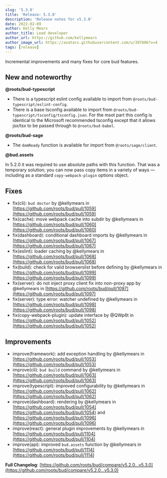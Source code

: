 ```yaml
---
slug: '5.3.0'
title: 'Release: 5.3.0'
description: 'Release notes for v5.3.0'
date: 2022-02-09
author: Kelly Mears
author_title: Lead developer
author_url: https://github.com/kellymears
author_image_url: https://avatars.githubusercontent.com/u/397606?v=4
tags: [release]
---
```


Incremental improvements and many fixes for core bud features.

<!--truncate-->

## New and noteworthy

**@roots/bud-typescript**

- There is a typescript eslint config available to import from `@roots/bud-typescript/eslint-config`.
- There is a base tsconfig available to import from `@roots/bud-typescript/tsconfig/tsconfig.json`. For the msot part this config is identical to the Microsoft recommended tsconfig except that it allows jsx/tsx to be passed through to `@roots/bud-babel`.

**@roots/bud-sage**

- The `domReady` function is available for import from `@roots/sage/client`.

**@bud.assets**

In 5.2.0 it was required to use absolute paths with this function. That was a temporary solution; you can now pass copy items in a variety of ways — including as a standard `copy-webpack-plugin` options object.

## Fixes

- fix(cli): `bud doctor` by @kellymears in [https://github.com/roots/bud/pull/1059](https://github.com/roots/bud/pull/1059)
- fix(cache): move webpack cache into subdir by @kellymears in [https://github.com/roots/bud/pull/1060](https://github.com/roots/bud/pull/1060)
- fix(dashboard): conditional dashboard imports by @kellymears in [https://github.com/roots/bud/pull/1067](https://github.com/roots/bud/pull/1067)
- fix(eslint): loader caching by @kellymears in [https://github.com/roots/bud/pull/1068](https://github.com/roots/bud/pull/1068)
- fix(build): check for valid browserslist before defining by @kellymears in [https://github.com/roots/bud/pull/1099](https://github.com/roots/bud/pull/1099)
- fix(server): do not inject proxy client fix into non-proxy app by @kellymears in [https://github.com/roots/bud/pull/1097](https://github.com/roots/bud/pull/1097)
- fix(server): type error: watcher undefined by @kellymears in [https://github.com/roots/bud/pull/1098](https://github.com/roots/bud/pull/1098)
- fix(copy-webpack-plugin): update interface by @QWp6t in [https://github.com/roots/bud/pull/1052](https://github.com/roots/bud/pull/1052)

## Improvements

- improve(framework): add exception handling by @kellymears in [https://github.com/roots/bud/pull/1053](https://github.com/roots/bud/pull/1053)
- improve(cli): `bud build` command by @kellymears in [https://github.com/roots/bud/pull/1063](https://github.com/roots/bud/pull/1063)
- improve(typescript): improved configurability by @kellymears in [https://github.com/roots/bud/pull/1062](https://github.com/roots/bud/pull/1062)
- improve(dashboard): rendering by @kellymears in [https://github.com/roots/bud/pull/1054](https://github.com/roots/bud/pull/1054) and [https://github.com/roots/bud/pull/1096](https://github.com/roots/bud/pull/1096)
- improve(react): general plugin improvements by @kellymears in [https://github.com/roots/bud/pull/1104](https://github.com/roots/bud/pull/1104)
- improve(api): improved `bud.assets` function by @kellymears in [https://github.com/roots/bud/pull/1114](https://github.com/roots/bud/pull/1114)

**Full Changelog**: [https://github.com/roots/bud/compare/v5.2.0...v5.3.0](https://github.com/roots/bud/compare/v5.2.0...v5.3.0)
